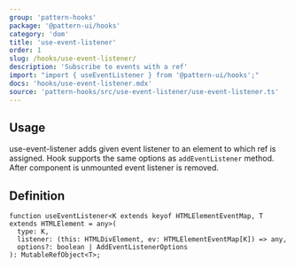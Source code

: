 ```yaml
---
group: 'pattern-hooks'
package: '@pattern-ui/hooks'
category: 'dom'
title: 'use-event-listener'
order: 1
slug: /hooks/use-event-listener/
description: 'Subscribe to events with a ref'
import: "import { useEventListener } from '@pattern-ui/hooks';"
docs: 'hooks/use-event-listener.mdx'
source: 'pattern-hooks/src/use-event-listener/use-event-listener.ts'
---
```



## Usage

use-event-listener adds given event listener to an element to which ref is assigned.
Hook supports the same options as `addEventListener` method.
After component is unmounted event listener is removed.

<Demo data={HooksDemos.useEventListenerDemo} />

## Definition

```tsx
function useEventListener<K extends keyof HTMLElementEventMap, T extends HTMLElement = any>(
  type: K,
  listener: (this: HTMLDivElement, ev: HTMLElementEventMap[K]) => any,
  options?: boolean | AddEventListenerOptions
): MutableRefObject<T>;
```

